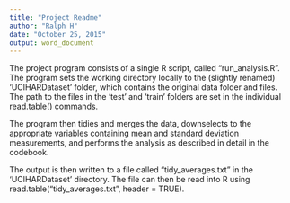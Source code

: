```yaml
---
title: "Project Readme"
author: "Ralph H"
date: "October 25, 2015"
output: word_document
---
```


The project program consists of a single R script, called "run_analysis.R".  The program sets the working directory locally to the (slightly renamed) 'UCIHARDataset' folder, which contains the original data folder and files. The path to the files in the 'test' and 'train' folders are set in the individual read.table() commands.

The program then tidies and merges the data, downselects to the appropriate variables containing mean and standard deviation measurements, and performs the analysis as described in detail in the codebook.

The output is then written to a file called "tidy_averages.txt" in the 'UCIHARDataset' directory.  The file can then be read into R using read.table("tidy_averages.txt", header = TRUE).

